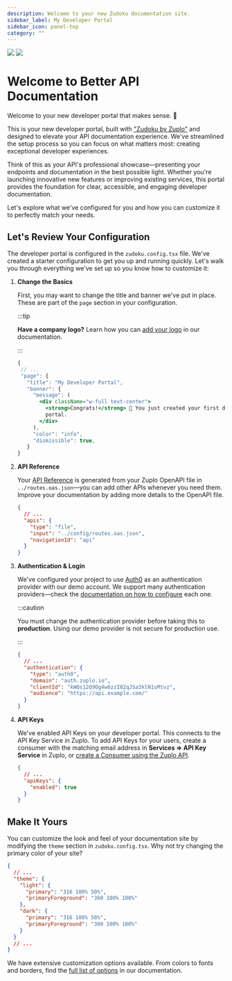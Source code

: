 ```yaml
---
description: Welcome to your new Zudoku documentation site.
sidebar_label: My Developer Portal
sidebar_icon: panel-top
category: ""
---
```


<div>
  <img src="/banner.svg" className="dark:hidden" />
  <img src="/banner-dark.svg" className="hidden dark:block" />
</div>

# Welcome to Better API Documentation

Welcome to your new developer portal that makes sense. 🎉

This is your new developer portal, built with
["Zudoku by Zuplo"](https://github.com/zuplo/zudoku) and designed to elevate
your API documentation experience. We've streamlined the setup process so you
can focus on what matters most: creating exceptional developer experiences.

Think of this as your API's professional showcase—presenting your endpoints and
documentation in the best possible light. Whether you're launching innovative
new features or improving existing services, this portal provides the foundation
for clear, accessible, and engaging developer documentation.

Let's explore what we've configured for you and how you can customize it to
perfectly match your needs.

## Let's Review Your Configuration

The developer portal is configured in the `zudoku.config.tsx` file. We've
created a starter configuration to get you up and running quickly. Let's walk
you through everything we've set up so you know how to customize it:

<Stepper>

1. **Change the Basics**

   First, you may want to change the title and banner we've put in place. These
   are part of the `page` section in your configuration.

   :::tip

   **Have a company logo?** Learn how you can
   [add your logo](https://zuplo.com/docs/dev-portal/zudoku/configuration/site#logo)
   in our documentation.

   :::

   ```jsx
   {
    // ...
    "page": {
      "title": "My Developer Portal",
      "banner": {
        "message": (
          <div className="w-full text-center">
            <strong>Congrats!</strong> 🙌 You just created your first developer
            portal.
          </div>
        ),
        "color": "info",
        "dismissible": true,
      }
   }
   ```

1. **API Reference**

   Your [API Reference](/api) is generated from your Zuplo OpenAPI file in
   `../routes.oas.json`—you can add other APIs whenever you need them. Improve
   your documentation by adding more details to the OpenAPI file.

   ```json
   {
     // ...
     "apis": {
       "type": "file",
       "input": "../config/routes.oas.json",
       "navigationId": "api"
     }
   }
   ```

1. **Authentication & Login**

   We've configured your project to use [Auth0](https://auth0.com) as an
   authentication provider with our demo account. We support many authentication
   providers—check the
   [documentation on how to configure](https://zuplo.com/docs/dev-portal/zudoku/configuration/authentication#authentication-providers)
   each one.

   :::caution

   You must change the authentication provider before taking this to
   **production**. Using our demo provider is not secure for production use.

   :::

   ```json
   {
     // ...
     "authentication": {
       "type": "auth0",
       "domain": "auth.zuplo.io",
       "clientId": "kWQs12Q9Og4w6zzI82qJSa3klN1sMtvz",
       "audience": "https://api.example.com/"
     }
   }
   ```

1. **API Keys**

   We've enabled API Keys on your developer portal. This connects to the API Key
   Service in Zuplo. To add API Keys for your users, create a consumer with the
   matching email address in **Services => API Key Service** in Zuplo, or
   [create a Consumer using the Zuplo API](https://zuplo.com/docs/api/api-keys-consumers#creates-a-consumer).

   ```json
   {
     // ...
     "apiKeys": {
       "enabled": true
     }
   }
   ```

</Stepper>

## Make It Yours

You can customize the look and feel of your documentation site by modifying the
`theme` section in `zudoku.config.tsx`. Why not try changing the primary color
of your site?

```json
{
  // ...
  "theme": {
    "light": {
      "primary": "316 100% 50%",
      "primaryForeground": "360 100% 100%"
    },
    "dark": {
      "primary": "316 100% 50%",
      "primaryForeground": "360 100% 100%"
    }
  }
  // ...
}
```

We have extensive customization options available. From colors to fonts and
borders, find the
[full list of options](https://zuplo.com/docs/dev-portal/zudoku/customization/colors-theme)
in our documentation.
